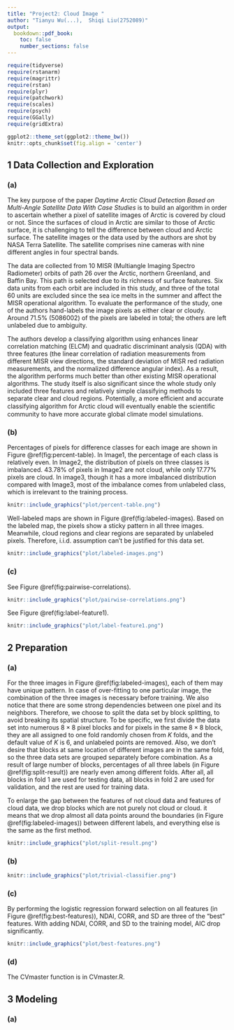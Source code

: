 ```yaml
---
title: "Project2: Cloud Image "
author: "Tianyu Wu(...),  Shiqi Liu(2752089)"
output:
  bookdown::pdf_book: 
    toc: false
    number_sections: false
---
```


```r
require(tidyverse)
require(rstanarm)
require(magrittr)
require(rstan)
require(plyr)
require(patchwork)
require(scales)
require(psych)
require(GGally)
require(gridExtra)

ggplot2::theme_set(ggplot2::theme_bw())
knitr::opts_chunk$set(fig.align = 'center')
```


## 1 Data Collection and Exploration

### (a)

The key purpose of the paper *Daytime Arctic Cloud Detection Based on Multi-Angle Satellite Data With Case Studies* is to build an algorithm in order to ascertain whether a pixel of satellite images of Arctic is covered by cloud or not. Since the surfaces of cloud in Arctic are similar to those of Arctic surface, it is challenging to tell the difference between cloud and Arctic surface. The satellite images or the data used by the authors are shot by NASA Terra Satellite. The satellite comprises nine cameras with nine different angles in four spectral bands.

The data are collected from 10 MISR (Multiangle Imaging Spectro Radiometer) orbits of path 26 over the Arctic, northern Greenland, and Baffin Bay. This path is selected due to its richness of surface features. Six data units from each orbit are included in this study, and three of the total 60 units are excluded since the sea ice melts in the summer and affect the MISR operational algorithm. To evaluate the performance of the study, one of the authors hand-labels the image pixels as either clear or cloudy. Around 71.5% (5086002) of the pixels are labeled in total; the others are left unlabeled due to ambiguity.

The authors develop a classifying algorithm using enhances linear correlation matching (ELCM) and quadratic discriminant analysis (QDA) with three features (the linear correlation of radiation measurements from different MISR view directions, the standard deviation of MISR red radiation measurements, and the normalized difference angular index). As a result, the algorithm performs much better than other existing MISR operational algorithms. The study itself is also significant since the whole study only included three features and relatively simple classifying methods to separate clear and cloud regions. Potentially, a more efficient and accurate classifying algorithm for Arctic cloud will eventually enable the scientiﬁc community to have more accurate global climate model simulations.

### (b)

Percentages of pixels for difference classes for each image are shown in Figure \@ref(fig:percent-table). In Image1, the percentage of each class is relatively even. In Image2, the distribution of pixels on three classes is imbalanced. 43.78% of pixels in Image2 are not cloud, while only 17.77% pixels are cloud. In image3, though it has a more imbalanced distribution compared with Image3, most of the imbalance comes from unlabeled class, which is irrelevant to the training process.

```r
knitr::include_graphics("plot/percent-table.png") 
```

Well-labeled maps are shown in Figure \@ref(fig:labeled-images). Based on the labeled map, the pixels show a sticky pattern in all three images. Meanwhile, cloud regions and clear regions are separated by unlabeled pixels. Therefore, i.i.d. assumption can't be justified for this data set.

```r
knitr::include_graphics("plot/labeled-images.png") 
```
### (c)

See Figure \@ref(fig:pairwise-correlations). 
```r
knitr::include_graphics("plot/pairwise-correlations.png") 
```
See Figure \@ref(fig:label-feature1).
```r
knitr::include_graphics("plot/label-feature1.png") 
```

## 2 Preparation

### (a)

For the three images in Figure \@ref(fig:labeled-images), each of them may have unique pattern. In case of over-fitting to one particular image, the combination of the three images is necessary before training. We also notice that there are some strong dependencies between one pixel and its neighbors. Therefore, we choose to split the  data set by block splitting, to avoid breaking its spatial structure. To be specific, we first divide the data set into numerous $8\times 8$ pixel blocks and for pixels in the same $8\times 8$ block, they are all assigned to one fold randomly chosen from $K$ folds, and the default value of $K$ is $6$, and unlabeled points are removed. Also, we don't desire that blocks at same location of different images are in the same fold, so the three data sets are grouped separately before combination. As a result of large number of blocks, percentages of all three labels (in Figure \@ref(fig:split-result)) are nearly even among different folds. After all, all blocks in fold $1$ are used for testing data, all blocks in fold $2$ are used for validation, and the rest are used for training data.

To enlarge the gap between the features of not cloud data and features of cloud data, we drop blocks which are not purely not cloud or cloud. it means that we drop almost all data points around the boundaries (in Figure \@ref(fig:labeled-images)) between different labels, and everything else is the same as the first method.



```r
knitr::include_graphics("plot/split-result.png") 
```


### (b)

```r
knitr::include_graphics("plot/trivial-classifier.png") 
```

### (c)

By performing the logistic regression forward selection on all features (in Figure \@ref(fig:best-features)), NDAI, CORR, and SD are three of the "best" features. With adding NDAI, CORR, and SD to the training model, AIC drop significantly.

```r
knitr::include_graphics("plot/best-features.png") 
```

### (d)

The CVmaster function is in CVmaster.R.

## 3 Modeling

### (a)



```r

```
